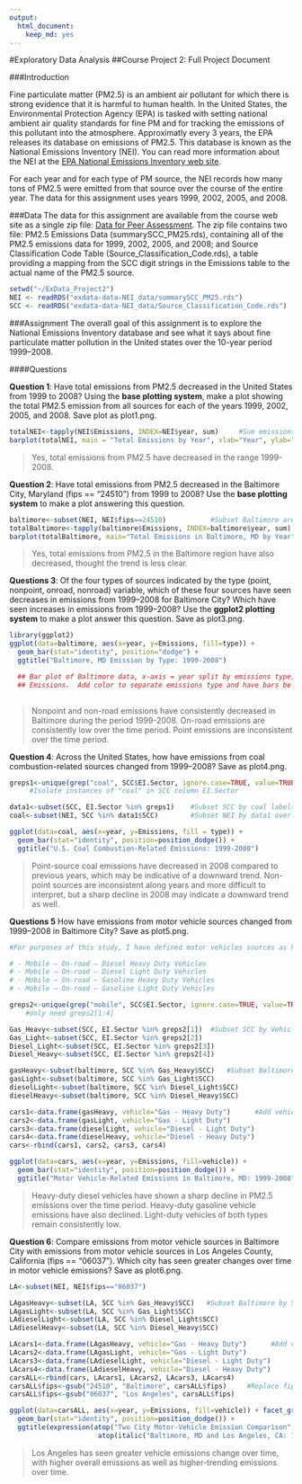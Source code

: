 ```yaml
---
output:
  html_document:
    keep_md: yes
---
```


#Exploratory Data Analysis
##Course Project 2: Full Project Document


###Introduction

Fine particulate matter (PM2.5) is an ambient air pollutant for which there is strong evidence that it is harmful to human health. In the United States, the Environmental Protection Agency (EPA) is tasked with setting national ambient air quality standards for fine PM and for tracking the emissions of this pollutant into the atmosphere. Approximatly every 3 years, the EPA releases its database on emissions of PM2.5. This database is known as the National Emissions Inventory (NEI). You can read more information about the NEI at the [EPA National Emissions Inventory web site](http://www.epa.gov/ttn/chief/eiinformation.html).


For each year and for each type of PM source, the NEI records how many tons of PM2.5 were emitted from that source over the course of the entire year. The data for this assignment uses years 1999, 2002, 2005, and 2008.

###Data
The data for this assignment are available from the course web site as a single zip file: [Data for Peer Assessment](https://d396qusza40orc.cloudfront.net/exdata%2Fdata%2FNEI_data.zip).  The zip file contains two file: PM2.5 Emissions Data (summarySCC_PM25.rds), containing all of the PM2.5 emissions data for 1999, 2002, 2005, and 2008; and Source Classification Code Table (Source_Classification_Code.rds), a table providing a mapping from the SCC digit strings in the Emissions table to the actual name of the PM2.5 source. 

```r
setwd("~/ExData_Project2")
NEI <- readRDS("exdata-data-NEI_data/summarySCC_PM25.rds")             #PM2.5 Emissions Data
SCC <- readRDS("exdata-data-NEI_data/Source_Classification_Code.rds")  #Source Classification Code
```


###Assignment
The overall goal of this assignment is to explore the National Emissions Inventory database and see what it says about fine particulate matter pollution in the United states over the 10-year period 1999–2008. 


####Questions

**Question 1**:  Have total emissions from PM2.5 decreased in the United States from 1999 to 2008? Using the **base plotting system**, make a plot showing the total PM2.5 emission from all sources for each of the years 1999, 2002, 2005, and 2008.  Save plot as plot1.png.

```r
totalNEI<-tapply(NEI$Emissions, INDEX=NEI$year, sum)     #Sum emissions per year
barplot(totalNEI, main = "Total Emissions by Year", xlab="Year", ylab="Emissions")
```

> Yes, total emissions from PM2.5 have decreased in the range 1999-2008.

**Question 2**: Have total emissions from PM2.5 decreased in the Baltimore City, Maryland (fips == "24510") from 1999 to 2008? Use the **base plotting system** to make a plot answering this question.

```r
baltimore<-subset(NEI, NEI$fips==24510)           #Subset Baltimore area
totalBaltimore<-tapply(baltimore$Emissions, INDEX=baltimore$year, sum)   #Sum emissions per year
barplot(totalBaltimore, main="Total Emissions in Baltimore, MD by Year", xlab="Year", ylab="Emissions")
```

> Yes, total emissions from PM2.5 in the Baltimore region have also decreased, thought the trend is less clear.  

**Questions 3**:  Of the four types of sources indicated by the type (point, nonpoint, onroad, nonroad) variable, which of these four sources have seen decreases in emissions from 1999–2008 for Baltimore City? Which have seen increases in emissions from 1999–2008? Use the **ggplot2 plotting system** to make a plot answer this question.  Save as plot3.png.

```r
library(ggplot2)
ggplot(data=baltimore, aes(x=year, y=Emissions, fill=type)) +    
  geom_bar(stat="identity", position="dodge") +
  ggtitle("Baltimore, MD Emission by Type: 1999-2008")

  ## Bar plot of Baltimore data, x-axis = year split by emissions type, y-axis = total     
  ## Emissions.  Add color to separate emissions type and have bars be side-by-side (not stacked)
  
```

> Nonpoint and non-road emissions have consistently decreased in Baltimore during the period 1999-2008.  On-road emissions are consistently low over the time period.  Point emissions are inconsistent over the time period.     


**Question 4**: Across the United States, how have emissions from coal combustion-related sources changed from 1999–2008?  Save as plot4.png.

```r
greps1<-unique(grep("coal", SCC$EI.Sector, ignore.case=TRUE, value=TRUE))  
     #Isolate instances of "coal" in SCC column EI.Sector

data1<-subset(SCC, EI.Sector %in% greps1)    #Subset SCC by coal labels
coal<-subset(NEI, SCC %in% data1$SCC)        #Subset NEI by data1 overlaps

ggplot(data=coal, aes(x=year, y=Emissions, fill = type)) + 
  geom_bar(stat="identity", position=position_dodge()) + 
  ggtitle("U.S. Coal Combustion-Related Emissions: 1999-2008")
```

> Point-source coal emissions have decreased in 2008 compared to previous years, which may be indicative of a downward trend.  Non-point sources are inconsistent along years and more difficult to interpret, but a sharp decline in 2008 may indicate a downward trend as well.


**Questions 5**  How have emissions from motor vehicle sources changed from 1999–2008 in Baltimore City?
Save as plot5.png.

```r
#For purposes of this study, I have defined motor vehicles sources as highway vehicles.  Included categories #are:

# - Mobile – On-road – Diesel Heavy Duty Vehicles
# - Mobile – On-road – Diesel Light Duty Vehicles
# - Mobile – On-road – Gasoline Heavy Duty Vehicles
# - Mobile – On-road – Gasoline Light Duty Vehicles

greps2<-unique(grep("mobile", SCC$EI.Sector, ignore.case=TRUE, value=TRUE))  
    #only need greps2[1:4]

Gas_Heavy<-subset(SCC, EI.Sector %in% greps2[1])  #Subset SCC by Vehicle Type
Gas_Light<-subset(SCC, EI.Sector %in% greps2[2])
Diesel_Light<-subset(SCC, EI.Sector %in% greps2[3])
Diesel_Heavy<-subset(SCC, EI.Sector %in% greps2[4])

gasHeavy<-subset(baltimore, SCC %in% Gas_Heavy$SCC)   #Subset Baltimore by SCC retaining vehicle type 
gasLight<-subset(baltimore, SCC %in% Gas_Light$SCC)
dieselLight<-subset(baltimore, SCC %in% Diesel_Light$SCC)
dieselHeavy<-subset(baltimore, SCC %in% Diesel_Heavy$SCC)

cars1<-data.frame(gasHeavy, vehicle="Gas - Heavy Duty")      #Add vehicle type column to NEI 
cars2<-data.frame(gasLight, vehicle="Gas - Light Duty")
cars3<-data.frame(dieselLight, vehicle="Diesel - Light Duty")
cars4<-data.frame(dieselHeavy, vehicle="Diesel - Heavy Duty")
cars<-rbind(cars1, cars2, cars3, cars4) 

ggplot(data=cars, aes(x=year, y=Emissions, fill=vehicle)) +
  geom_bar(stat="identity", position=position_dodge()) +
  ggtitle("Motor Vehicle-Related Emissions in Baltimore, MD: 1999-2008")
```

> Heavy-duty diesel vehicles have shown a sharp decline in PM2.5 emissions over the time period.  Heavy-duty gasoline vehicle emissions have also declined.  Light-duty vehicles of both types remain consistently low.  


**Question 6**:  Compare emissions from motor vehicle sources in Baltimore City with emissions from motor vehicle sources in Los Angeles County, California (fips == "06037"). Which city has seen greater changes over time in motor vehicle emissions?  Save as plot6.png.

```r

LA<-subset(NEI, NEI$fips=="06037") 

LAgasHeavy<-subset(LA, SCC %in% Gas_Heavy$SCC)   #Subset Baltimore by SCC retaining vehicle type 
LAgasLight<-subset(LA, SCC %in% Gas_Light$SCC)
LAdieselLight<-subset(LA, SCC %in% Diesel_Light$SCC)
LAdieselHeavy<-subset(LA, SCC %in% Diesel_Heavy$SCC)

LAcars1<-data.frame(LAgasHeavy, vehicle="Gas - Heavy Duty")      #Add vehicle type column to NEI 
LAcars2<-data.frame(LAgasLight, vehicle="Gas - Light Duty")
LAcars3<-data.frame(LAdieselLight, vehicle="Diesel - Light Duty")
LAcars4<-data.frame(LAdieselHeavy, vehicle="Diesel - Heavy Duty")
carsALL<-rbind(cars, LAcars1, LAcars2, LAcars3, LAcars4) 
carsALL$fips<-gsub("24510", "Baltimore", carsALL$fips)     #Replace fips with city names
carsALL$fips<-gsub("06037", "Los Angeles", carsALL$fips)

ggplot(data=carsALL, aes(x=year, y=Emissions, fill=vehicle)) + facet_grid(.~fips) +
  geom_bar(stat="identity", position=position_dodge()) +
  ggtitle(expression(atop("Two City Motor-Vehicle Emission Comparison", 
                      atop(italic("Baltimore, MD and Los Angeles, CA: 1999-2008")))))
```

> Los Angeles has seen greater vehicle emissions change over time, with higher overall emissions as well as higher-trending emissions over time.  


